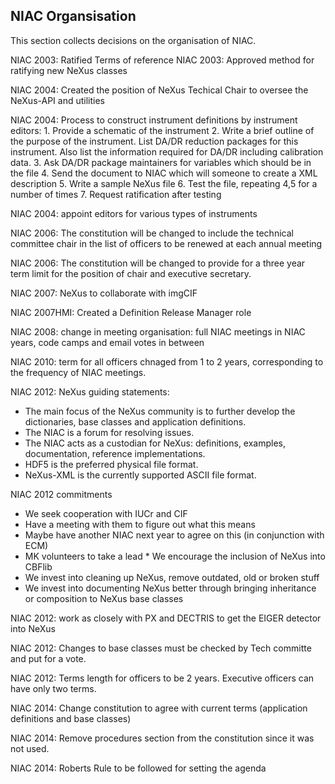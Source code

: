 == NIAC Organsisation ==

This section collects decisions on the organisation of NIAC.

NIAC 2003: Ratified Terms of reference NIAC 2003: Approved method for ratifying new NeXus classes

NIAC 2004: Created the position of NeXus Techical Chair to oversee the NeXus-API and utilities

NIAC 2004: Process to construct instrument definitions by instrument editors: 
1. Provide a schematic of the instrument 
2. Write a brief outline of the purpose of the instrument. List DA/DR reduction packages for this instrument. Also list the information required for DA/DR including calibration data. 
3. Ask DA/DR package maintainers for variables which should be in the file 
4. Send the document to NIAC which will someone to create a XML description 
5. Write a sample NeXus file 
6. Test the file, repeating 4,5 for a number of times 
7. Request ratification after testing

NIAC 2004: appoint editors for various types of instruments

NIAC 2006: The constitution will be changed to include the technical committee chair in the list of officers to be renewed at each annual meeting

NIAC 2006: The constitution will be changed to provide for a three year term limit for the position of chair and executive secretary.

NIAC 2007: NeXus to collaborate with imgCIF

NIAC 2007HMI: Created a Definition Release Manager role

NIAC 2008: change in meeting organisation: full NIAC meetings in NIAC years, code camps and email votes in between

NIAC 2010: term for all officers chnaged from 1 to 2 years, corresponding to the frequency of NIAC meetings.

NIAC 2012: NeXus guiding statements: 
* The main focus of the NeXus community is to further develop the dictionaries, base classes and application definitions.
* The NIAC is a forum for resolving issues. 
* The NIAC acts as a custodian for NeXus: definitions, examples, documentation, reference implementations. 
* HDF5 is the preferred physical file format. 
* NeXus-XML is the currently supported ASCII file format.

NIAC 2012 commitments 
* We seek cooperation with IUCr and CIF 
* Have a meeting with them to figure out what this means 
* Maybe have another NIAC next year to agree on this (in conjunction with ECM) 
* MK volunteers to take a lead * We encourage the inclusion of NeXus into CBFlib
* We invest into cleaning up NeXus, remove outdated, old or broken stuff 
* We invest into documenting NeXus better through bringing inheritance or composition to NeXus base classes

NIAC 2012: work as closely with PX and DECTRIS to get the EIGER detector into NeXus

NIAC 2012: Changes to base classes must be checked by Tech committe and put for a vote.

NIAC 2012: Terms length for officers to be 2 years. Executive officers can have only two terms.

NIAC 2014: Change constitution to agree with current terms (application definitions and base classes)

NIAC 2014: Remove procedures section from the constitution since it was not used.

NIAC 2014: Roberts Rule to be followed for setting the agenda